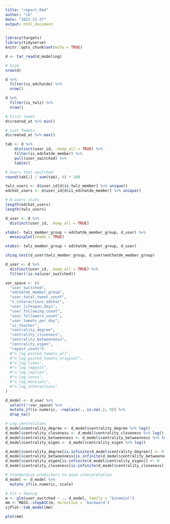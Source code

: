 ```yaml
---
title: "report.Rmd"
author: "cb"
date: "2022-11-27"
output: html_document
---
```


```r
library(targets)
library(tidyverse)
knitr::opts_chunk$set(echo = TRUE)
```

```r
d <- tar_read(d_modeling)
```

```r

# Size
nrow(d)

d %>% 
  filter(is_edchatde) %>% 
  nrow()

d %>% 
  filter(is_twlz) %>% 
  nrow()

# First tweet
d$created_at %>% min()

# Last Tweets
d$created_at %>% max()

tab <- d %>%
    distinct(user_id, .keep_all = TRUE) %>%
    filter(is_edchatde_member) %>% 
    pull(user_switched) %>%
    table()

# Users that switched
round(tab[2] / sum(tab), 4) * 100

twlz_users <- d$user_id[d$is_twlz_member] %>% unique()
edchat_users <- d$user_id[d$is_edchatde_member] %>% unique()

# N users stats
length(edchat_users)
length(twlz_users)
```



```r

d_user <- d %>%
  distinct(user_id, .keep_all = TRUE)

xtabs(~ twlz_member_group + edchatde_member_group, d_user) %>%
  mosaicplot(shade = TRUE)

xtabs(~ twlz_member_group + edchatde_member_group, d_user)

chisq.test(d_user$twlz_member_group, d_user$edchatde_member_group)

```

```r

d_user <- d %>%
  distinct(user_id, .keep_all = TRUE) %>%
  filter(!is.na(user_switched))

var_space <- c(
  "user_switched",
  "edchatde_member_group",
  "user_total_tweet_count",
  "n_interactions_edchat",
  "user_lifespan_days",
  "user_following_count",
  "user_followers_count",
  "user_tweets_per_day",
  "is_teacher",
  "centrality_degree",
  "centrality_closeness",
  "centrality_betweenness",
  "centrality_eigen",
  "repost_count"#,
  #"n_lag_posted_tweets_all",
  #"n_lag_posted_tweets_original",
  #"n_lag_likes",
  #"n_lag_reposts",
  #"n_lag_replies",
  #"n_lag_convs",
  #"n_lag_mentions",
  #"n_lag_interactions"
)

d_model <- d_user %>%
  select(!!var_space) %>%
  mutate_if(is.numeric, ~replace(., is.na(.), 0)) %>% 
  drop_na()

# Log centralities
d_model$centrality_degree <- d_model$centrality_degree %>% log()
d_model$centrality_closeness <- d_model$centrality_closeness %>% log()
d_model$centrality_betweenness <- d_model$centrality_betweenness %>% log()
d_model$centrality_eigen <- d_model$centrality_eigen %>% log()

d_model$centrality_degree[is.infinite(d_model$centrality_degree)] <- 0
d_model$centrality_betweenness[is.infinite(d_model$centrality_betweenness)] <- 0
d_model$centrality_eigen[is.infinite(d_model$centrality_eigen)] <- 0
d_model$centrality_closeness[is.infinite(d_model$centrality_closeness)] <- 0

# Standardize predictors to ease interpretation
d_model <- d_model %>%
  mutate_if(is.numeric, scale)

# Fit + Searcg
m <- glm(user_switched ~ ., d_model, family = "binomial")
mm <- MASS::stepAIC(m, direction = 'backward')
sjPlot::tab_model(mm)

plot(mm)


```

